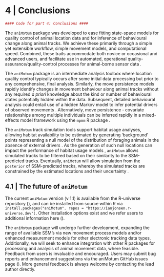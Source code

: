 # 4 | Conclusions

```r
#### Code for part 4: Conclusions ####
```
The `aniMotum` package was developed to ease fitting state-space models for quality control of animal location data and for inference of behavioural change along animal tracks. We achieve these primarily through a simple yet extensible workflow, simple movement models, and computational speed. Combined, these traits accommodate both novice or occasional and advanced users, and facilitate use in automated, operational quality-assurance/quality-control processes for animal-borne sensor data \citep[e.g., the AniBOS network;][]{McMahon:2021}. 

The `aniMotum` package is an intermediate analysis toolbox where location quality control typically occurs after some initial data processing but prior to any comprehensive, final analysis. Similarly, the move persistence models rapidly identify changes in movement behaviour along animal tracks without any required *a priori* knowledge about the kind or number of behavioural states potentially hidden within the data. Subsequent, detailed behavioural analysis could entail use of a hidden Markov model to infer potential drivers of observed movements \citep[e.g., using the 'moveHMM' or 'momentuHMM' R packages;][]{Michelot:2016,McClintock:2018}. Alternatively, move persistence - covariate relationships among multiple individuals can be inferred rapidly in a mixed-effects model framework using the `mpmm` R package \citep[][https://github.com/ianjonsen/mpmm]{Jonsen:2019}. 

The `aniMotum` track simulation tools support habitat usage analyses, allowing habitat availability \citep{Aarts:2012} to be estimated by generating 'background' points representing a null model of the distribution of foraging animals in the absence of external drivers \citep{Raymond:2015}. As the generation of such null locations can impact the performance of habitat usage models \citep{Phillips:2009}, `aniMotum` allows simulated tracks to be filtered based on their similarity to the SSM-predicted tracks. Eventually, `aniMotum` will allow simulation from the `posterior` of SSM-predicted tracks, whereby the simulated tracks are constrained by the estimated locations and their uncertainty \citep[e.g., the 'crawl' R package;][]{Johnson:2008}.

## 4.1 | The future of `aniMotum`
The current `aniMotum` version (v 1.1) is available from the R-universe repository (\url{https://ianjonsen.r-universe.dev/ui#package:aniMotum}), and can be installed from source within R via `install.packages("aniMotum", repos = "https://ianjonsen.r-universe.dev")`. Other installation options exist and we refer users to additional information here (\url{https://github.com/ianjonsen/aniMotum}). 

The `aniMotum` package will undergo further development, expanding the range of available SSM's via new movement process models and/or enhanced measurement models for other electronic tracking data types. Additionally, we will seek to enhance integration with other R packages for processing and analysis of animal movement data, where feasible. Feedback from users is invaluable and encouraged. Users may submit bug reports and enhancement suggestions via the aniMotum GitHub issues page (\url{https://github.com/ianjonsen/aniMotum/issues/new/choose}). More general feedback is always welcome by contacting the lead author directly.
